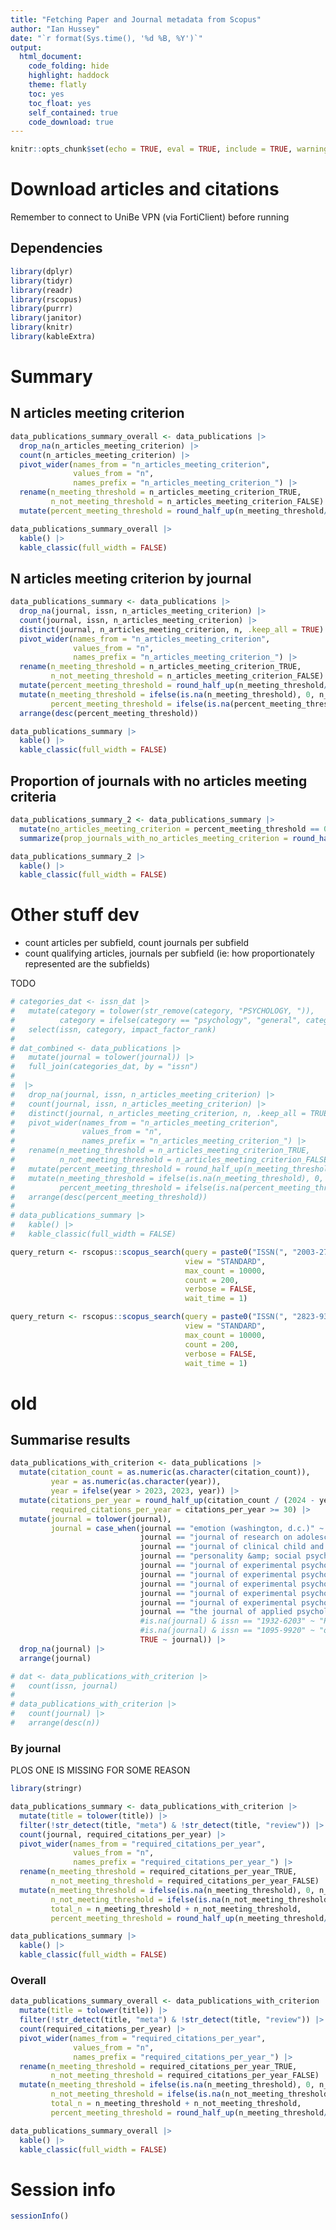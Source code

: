 ```yaml
---
title: "Fetching Paper and Journal metadata from Scopus"
author: "Ian Hussey"
date: "`r format(Sys.time(), '%d %B, %Y')`"
output:
  html_document:
    code_folding: hide
    highlight: haddock
    theme: flatly
    toc: yes
    toc_float: yes
    self_contained: true
    code_download: true
---
```


```r
knitr::opts_chunk$set(echo = TRUE, eval = TRUE, include = TRUE, warning = FALSE, message = FALSE)
```

# Download articles and citations

Remember to connect to UniBe VPN (via FortiClient) before running

## Dependencies

```r

library(dplyr)
library(tidyr)
library(readr)
library(rscopus)
library(purrr)
library(janitor)
library(knitr)
library(kableExtra)

```

# Summary

## N articles meeting criterion

```r

data_publications_summary_overall <- data_publications |>
  drop_na(n_articles_meeting_criterion) |>
  count(n_articles_meeting_criterion) |>
  pivot_wider(names_from = "n_articles_meeting_criterion",
              values_from = "n",
              names_prefix = "n_articles_meeting_criterion_") |>
  rename(n_meeting_threshold = n_articles_meeting_criterion_TRUE,
         n_not_meeting_threshold = n_articles_meeting_criterion_FALSE) |>
  mutate(percent_meeting_threshold = round_half_up(n_meeting_threshold/(n_meeting_threshold + n_not_meeting_threshold)*100, 1))

data_publications_summary_overall |>
  kable() |>
  kable_classic(full_width = FALSE)

```

## N articles meeting criterion by journal

```r

data_publications_summary <- data_publications |>
  drop_na(journal, issn, n_articles_meeting_criterion) |>
  count(journal, issn, n_articles_meeting_criterion) |>
  distinct(journal, n_articles_meeting_criterion, n, .keep_all = TRUE) |>
  pivot_wider(names_from = "n_articles_meeting_criterion",
              values_from = "n",
              names_prefix = "n_articles_meeting_criterion_") |>
  rename(n_meeting_threshold = n_articles_meeting_criterion_TRUE,
         n_not_meeting_threshold = n_articles_meeting_criterion_FALSE) |>
  mutate(percent_meeting_threshold = round_half_up(n_meeting_threshold/(n_meeting_threshold + n_not_meeting_threshold)*100, 1)) |>
  mutate(n_meeting_threshold = ifelse(is.na(n_meeting_threshold), 0, n_meeting_threshold),
         percent_meeting_threshold = ifelse(is.na(percent_meeting_threshold), 0, percent_meeting_threshold)) |>
  arrange(desc(percent_meeting_threshold))

data_publications_summary |>
  kable() |>
  kable_classic(full_width = FALSE)

```

## Proportion of journals with no articles meeting criteria

```r

data_publications_summary_2 <- data_publications_summary |>
  mutate(no_articles_meeting_criterion = percent_meeting_threshold == 0) |>
  summarize(prop_journals_with_no_articles_meeting_criterion = round_half_up(mean(no_articles_meeting_criterion), 3))

data_publications_summary_2 |>
  kable() |>
  kable_classic(full_width = FALSE)

```

# Other stuff dev

- count articles per subfield, count journals per subfield
- count qualifying articles, journals per subfield (ie: how proportionately represented are the subfields)

TODO

```r

# categories_dat <- issn_dat |>
#   mutate(category = tolower(str_remove(category, "PSYCHOLOGY, ")),
#          category = ifelse(category == "psychology", "general", category)) |>
#   select(issn, category, impact_factor_rank)
# 
# dat_combined <- data_publications |>
#   mutate(journal = tolower(journal)) |>
#   full_join(categories_dat, by = "issn")
# 
#  |>
#   drop_na(journal, issn, n_articles_meeting_criterion) |>
#   count(journal, issn, n_articles_meeting_criterion) |>
#   distinct(journal, n_articles_meeting_criterion, n, .keep_all = TRUE) |>
#   pivot_wider(names_from = "n_articles_meeting_criterion",
#               values_from = "n",
#               names_prefix = "n_articles_meeting_criterion_") |>
#   rename(n_meeting_threshold = n_articles_meeting_criterion_TRUE,
#          n_not_meeting_threshold = n_articles_meeting_criterion_FALSE) |>
#   mutate(percent_meeting_threshold = round_half_up(n_meeting_threshold/(n_meeting_threshold + n_not_meeting_threshold)*100, 1)) |>
#   mutate(n_meeting_threshold = ifelse(is.na(n_meeting_threshold), 0, n_meeting_threshold),
#          percent_meeting_threshold = ifelse(is.na(percent_meeting_threshold), 0, percent_meeting_threshold)) |>
#   arrange(desc(percent_meeting_threshold))
# 
# data_publications_summary |>
#   kable() |>
#   kable_classic(full_width = FALSE)

query_return <- rscopus::scopus_search(query = paste0("ISSN(", "2003-2714", ") AND PUBYEAR > ", (2023-1), " AND PUBYEAR < ", (2024+1)),
                                       view = "STANDARD",
                                       max_count = 10000,
                                       count = 200,
                                       verbose = FALSE,
                                       wait_time = 1)

query_return <- rscopus::scopus_search(query = paste0("ISSN(", "2823-9393", ") AND PUBYEAR > ", (2023-1), " AND PUBYEAR < ", (2024+1)),
                                       view = "STANDARD",
                                       max_count = 10000,
                                       count = 200,
                                       verbose = FALSE,
                                       wait_time = 1)

```


# old

## Summarise results

```r

data_publications_with_criterion <- data_publications |>
  mutate(citation_count = as.numeric(as.character(citation_count)),
         year = as.numeric(as.character(year)),
         year = ifelse(year > 2023, 2023, year)) |>
  mutate(citations_per_year = round_half_up(citation_count / (2024 - year), 0),
         required_citations_per_year = citations_per_year >= 30) |>
  mutate(journal = tolower(journal),
         journal = case_when(journal == "emotion (washington, d.c.)" ~ "emotion",
                             journal == "journal of research on adolescence : the official journal of the society for research on adolescence" ~ "journal of research on adolescence",
                             journal == "journal of clinical child and adolescent psychology : the official journal for the society of clinical child and adolescent psychology, american psychological association, division 53" ~ "journal of clinical child and adolescent psychology",
                             journal == "personality &amp; social psychology bulletin" ~ "personality and social psychology bulletin",
                             journal == "journal of experimental psychology. human perception and performance" ~ "journal of experimental psychology: human perception and performance",
                             journal == "journal of experimental psychology. general" ~ "journal of experimental psychology: general",
                             journal == "journal of experimental psychology. learning, memory, and cognition" ~ "journal of experimental psychology: learning, memory, and cognition",
                             journal == "journal of experimental psychology: learning memory and cognition" ~ "journal of experimental psychology: learning, memory, and cognition",
                             journal == "journal of experimental psychology. applied" ~ "journal of experimental psychology: applied",
                             journal == "the journal of applied psychology" ~ "journal of applied psychology",
                             #is.na(journal) & issn == "1932-6203" ~ "PLOS ONE",
                             #is.na(journal) & issn == "1095-9920" ~ "organizational behavior and human decision processes",
                             TRUE ~ journal)) |>
  drop_na(journal) |>
  arrange(journal)

# dat <- data_publications_with_criterion |>
#   count(issn, journal)
# 
# data_publications_with_criterion |>
#   count(journal) |>
#   arrange(desc(n))

```

### By journal

PLOS ONE IS MISSING FOR SOME REASON

```r

library(stringr)

data_publications_summary <- data_publications_with_criterion |>
  mutate(title = tolower(title)) |>
  filter(!str_detect(title, "meta") & !str_detect(title, "review")) |>
  count(journal, required_citations_per_year) |>
  pivot_wider(names_from = "required_citations_per_year",
              values_from = "n",
              names_prefix = "required_citations_per_year_") |>
  rename(n_meeting_threshold = required_citations_per_year_TRUE,
         n_not_meeting_threshold = required_citations_per_year_FALSE) |>
  mutate(n_meeting_threshold = ifelse(is.na(n_meeting_threshold), 0, n_meeting_threshold),
         n_not_meeting_threshold = ifelse(is.na(n_not_meeting_threshold), 0, n_not_meeting_threshold),
         total_n = n_meeting_threshold + n_not_meeting_threshold,
         percent_meeting_threshold = round_half_up(n_meeting_threshold/(n_meeting_threshold + n_not_meeting_threshold)*100, 1))

data_publications_summary |>
  kable() |>
  kable_classic(full_width = FALSE)

```

### Overall

```r

data_publications_summary_overall <- data_publications_with_criterion |>
  mutate(title = tolower(title)) |>
  filter(!str_detect(title, "meta") & !str_detect(title, "review")) |>
  count(required_citations_per_year) |>
  pivot_wider(names_from = "required_citations_per_year",
              values_from = "n",
              names_prefix = "required_citations_per_year_") |>
  rename(n_meeting_threshold = required_citations_per_year_TRUE,
         n_not_meeting_threshold = required_citations_per_year_FALSE) |>
  mutate(n_meeting_threshold = ifelse(is.na(n_meeting_threshold), 0, n_meeting_threshold),
         n_not_meeting_threshold = ifelse(is.na(n_not_meeting_threshold), 0, n_not_meeting_threshold),
         total_n = n_meeting_threshold + n_not_meeting_threshold,
         percent_meeting_threshold = round_half_up(n_meeting_threshold/(n_meeting_threshold + n_not_meeting_threshold)*100, 1))

data_publications_summary_overall |>
  kable() |>
  kable_classic(full_width = FALSE)

```

# Session info

```r

sessionInfo()

```


